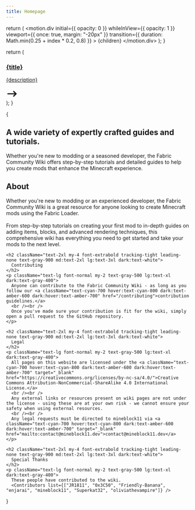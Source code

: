 ```yaml
---
title: Homepage
---
```



  return (
    <motion.div
      initial={{ opacity: 0 }}
      whileInView={{ opacity: 1 }}
      viewport={{ once: true, margin: "-20px" }}
      transition={{ duration: Math.min(0.25 + index * 0.2, 0.8) }}
    >
      {children}
    </motion.div>
  );
}

  return (
    <Motioner index={index}>
      <a href={url}>
        <div className="h-full text-white max-w-xs my-auto rounded-xl transition-all duration-500 bg-gradient-to-tl dark:from-orange-400 dark:via-orange-500 dark:to-orange-800 from-cyan-400 via-cyan-500 to-cyan-800 bg-size-200 bg-pos-0 hover:bg-pos-100 p-4 py-5 px-5">
          <h3 className="text-md font-bold">{title}</h3>
          <p>{description}</p>
          <svg
            width="2rem"
            className="ml-auto"
            xmlns="http://www.w3.org/2000/svg"
            viewBox="0 0 20 20"
            fill="currentColor"
          >
            <path
              fill-rule="evenodd"
              d="M12.293 5.293a1 1 0 011.414 0l4 4a1 1 0 010 1.414l-4 4a1 1 0 01-1.414-1.414L14.586 11H3a1 1 0 110-2h11.586l-2.293-2.293a1 1 0 010-1.414z"
              clip-rule="evenodd"
            />
          </svg>
        </div>
      </a>
    </Motioner>
  );
}

{

<section>
<div className="min-[900px]:m-20 m-5 bg flex flex-col">
  <div className="flex flex-row pb-2">
    <div className="md:basis-1/2">
      <Motioner index={0}><h1 className="pb-1.5 leading-relaxed bg-clip-text font-extrabold text-transparent md:text-5xl text-3xl bg-gradient-to-r dark:from-orange-500 dark:to-orange-300 from-cyan-500 to-cyan-300">
        A wide variety of expertly crafted guides and tutorials.
      </h1></Motioner>
      <Motioner index={1}>
      <p className="pt-5 font-medium lg:text-lg dark:text-neutral-200 text-slate-700">
        Whether you're new to modding or a seasoned developer, the Fabric Community
        Wiki offers step-by-step tutorials and detailed guides to help you create
        mods that enhance the Minecraft experience.
      </p>
      </Motioner>
    </div>
  </div>
  <div className="grid md:grid-cols-4 grid-cols-1 gap-4 p-10 mx-auto">
      <Link index={2} url="/getting-started" title="Getting Started" description="Learn how to set up a development environment for creating mods using the Fabric toolchain."/>
      <Link index={3} url="/items" title="Adding Items" description="Discover how to register a simple item and how to texture, model and name it."/>
      <Link index={4} url="/blocks" title="Adding Blocks" description="Figure out how to register a simple block and block item, texture and model it."/>
      <Link index={5} url="/rendering" title="Basic Rendering" description="Wrap your head around Minecraft's complex rendering system to render in the world, screen and GUIs."/>
  </div>
</div>

  <div className="px-16 pb-8 px-auto mx-auto max-w-screen-xl lg:pb-16 lg:px-12">
    <h2 className="text-2xl my-4 font-extrabold tracking-tight leading-none text-gray-900 md:text-2xl lg:text-3xl dark:text-white">
      About
    </h2>
    <p className="text-lg font-normal my-2 text-gray-500 lg:text-xl dark:text-gray-400">
      Whether you're new to modding or an experienced developer, the Fabric
      Community Wiki is a great resource for anyone looking to create Minecraft
      mods using the Fabric Loader.<br /> <br />From step-by-step tutorials on creating your
      first mod to in-depth guides on adding items, blocks, and advanced
      rendering techniques, this comprehensive wiki has everything you need to
      get started and take your mods to the next level.
    </p>

    <h2 className="text-2xl my-4 font-extrabold tracking-tight leading-none text-gray-900 md:text-2xl lg:text-3xl dark:text-white">
      Contributing
    </h2>
    <p className="text-lg font-normal my-2 text-gray-500 lg:text-xl dark:text-gray-400">
      Anyone can contribute to the Fabric Community Wiki - as long as you follow our <a className="text-cyan-700 hover:text-cyan-800 dark:text-amber-600 dark:hover:text-amber-700" href="/contributing">contribution guidelines.</a>
      <br /><br />
      Once you've made sure your contribution is fit for the wiki, simply open a pull request to the GitHub repository.
    </p>

    <h2 className="text-2xl my-4 font-extrabold tracking-tight leading-none text-gray-900 md:text-2xl lg:text-3xl dark:text-white">
      Legal
    </h2>
    <p className="text-lg font-normal my-2 text-gray-500 lg:text-xl dark:text-gray-400">
      All pages on this website are licensed under the <a className="text-cyan-700 hover:text-cyan-800 dark:text-amber-600 dark:hover:text-amber-700" target="_blank" href="https://creativecommons.org/licenses/by-nc-sa/4.0/">Creative Commons Attribution-NonCommercial-ShareAlike 4.0 International License.</a>
      <br /><br />
      Any external links or resources present on wiki pages are not under the license - using these are at your own risk - we cannot ensure your safety when using external resources.
      <br /><br />
      Any legal requests must be directed to mineblock11 via <a className="text-cyan-700 hover:text-cyan-800 dark:text-amber-600 dark:hover:text-amber-700" target="_blank" href="mailto:contact@mineblock11.dev">contact@mineblock11.dev</a>
    </p>

    <h2 className="text-2xl my-4 font-extrabold tracking-tight leading-none text-gray-900 md:text-2xl lg:text-3xl dark:text-white">
      Special Thanks
    </h2>
    <p className="text-lg font-normal my-2 text-gray-500 lg:text-xl dark:text-gray-400">
      These people have contributed to the wiki.
      <Contributors list={["JR1811", "0x3C50", "Friendly-Banana", "enjarai", "mineblock11", "Superkat32", "oliviathevampire"]} />

</p>

  </div>
</section>
}
